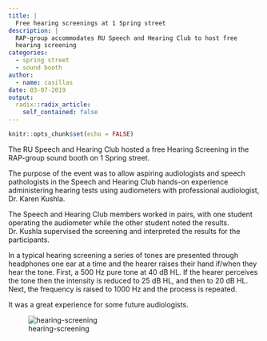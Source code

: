 ```yaml
---
title: |
  Free hearing screenings at 1 Spring street
description: |
  RAP-group accommodates RU Speech and Hearing Club to host free 
  hearing screening
categories:
  - spring street
  - sound booth
author:
  - name: casillas
date: 03-07-2019
output:
  radix::radix_article:
    self_contained: false
---
```


```r
knitr::opts_chunk$set(echo = FALSE)
```

The RU Speech and Hearing Club hosted a free Hearing Screening in the RAP-group sound booth on 1 Spring street. 

The purpose of the event was to allow aspiring audiologists and speech 
pathologists in the Speech and Hearing Club hands-on experience 
administering hearing tests using audiometers with professional 
audiologist, Dr. Karen Kushla.

The Speech and Hearing Club members worked in pairs, with one student operating the audiometer while the other student noted the results. Dr. Kushla supervised the screening and interpreted the results for the participants.

In a typical hearing screening a series of tones are presented through headphones one ear at a time and the hearer raises their hand if/when they hear the tone. First, a 500 Hz pure tone at 40 dB HL. If the hearer perceives the tone then the intensity is reduced to 25 dB HL, and then to 20 dB HL. Next, the frequency is raised to 1000 Hz and the process is repeated. 

It was a great experience for some future audiologists. 

![hearing-screening](./hearing-screenings_files/img/hearing-screenings.png)

